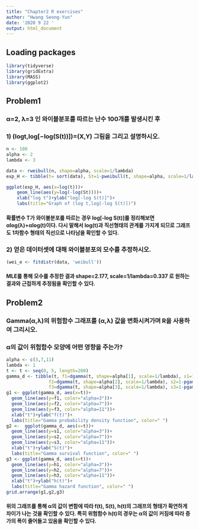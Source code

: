 ```yaml
---
title: "Chapter2 R exercises"
author: "Hwang Seong-Yun"
date: '2020 9 22 '
output: html_document
---
```


## Loading packages
```r
library(tidyverse)
library(gridExtra)
library(MASS)
library(ggplot2)
```

## Problem1
### α=2, λ=3 인 와이블분포를 따르는 난수 100개를 발생시킨 후
### 1) (logt,log[−log(S(t))])=(X,Y) 그림을 그리고 설명하시오.
```r
n <- 100
alpha <- 2
lambda <- 3

data <- rweibull(n, shape=alpha, scale=1/lambda)
exp_H <- tibble(t= sort(data), St=1-pweibull(t, shape=alpha, scale=1/lambda))

ggplot(exp_H, aes(x=log(t)))+
    geom_line(aes(y=log(-log(St))))+
    xlab("log t")+ylab("log[-log S(t)]")+
    labs(title="Graph of (log t,log[-log S(t)])")
```

#### 확률변수 T가 와이블분포를 따르는 경우 log[-log S(t)]를 정리해보면 αlog(λ)+αlog(t)이다. 다시 말해서 log(t)과 직선형태의 관계를 가지게 되므로 그래프도 1차함수 형태의 직선으로 나타남을 확인할 수 있다. 

### 2) 얻은 데이터셋에 대해 와이블분포의 모수를 추정하시오.
```r
(wei_e <- fitdistr(data, 'weibull'))
```

#### MLE를 통해 모수를 추정한 결과 shape=2.177, scale=1/lambda=0.337 로 원하는 결과와 근접하게 추정됨을 확인할 수 있다.

## Problem2
### Gamma(α,λ)의 위험함수 그래프를 (α,λ) 값을 변화시켜가며 R을 사용하여 그리시오. 
### α의 값이 위험함수 모양에 어떤 영향을 주는가?
```r
alpha <- c(3,7,11)
lambda <- 1
t <- t <- seq(0, 5, length=200) 
gamma_d <- tibble(t, f1=dgamma(t, shape=alpha[1], scale=1/lambda), s1=1-pgamma(t, shape=alpha[1], scale=1/lambda), h1=f1/s1,
                f2=dgamma(t, shape=alpha[2], scale=1/lambda), s2=1-pgamma(t, shape=alpha[2], scale=1/lambda), h2=f2/s2,
                f3=dgamma(t, shape=alpha[3], scale=1/lambda), s3=1-pgamma(t, shape=alpha[3], scale=1/lambda), h3=f3/s3)
g1 <- ggplot(gamma_d, aes(x=t))+
  geom_line(aes(y=f1, color="alpha=3"))+
  geom_line(aes(y=f2, color="alpha=7"))+
  geom_line(aes(y=f3, color="alpha=11"))+
  xlab("t")+ylab("f(t)")+
  labs(title="Gamma probability density function", color=" ")
g2 <-  ggplot(gamma_d, aes(x=t))+
  geom_line(aes(y=s1, color="alpha=3"))+
  geom_line(aes(y=s2, color="alpha=7"))+
  geom_line(aes(y=s3, color="alpha=11"))+
  xlab("t")+ylab("S(t)")+
  labs(title="Gamma survival function", color=" ")
g3 <- ggplot(gamma_d, aes(x=t))+
  geom_line(aes(y=h1, color="alpha=3"))+
  geom_line(aes(y=h2, color="alpha=7"))+
  geom_line(aes(y=h3, color="alpha=11"))+
  xlab("t")+ylab("h(t)")+
  labs(title="Gamma hazard function", color=" ")
grid.arrange(g1,g2,g3)
```

#### 위의 그래프를 통해 α의 값이 변함에 따라 f(t), S(t), h(t)의 그래프의 형태가 확연하게 차이가 나는 것을 확인할 수 있다. 특히 위험함수 h(t)의 경우는 α의 값이 커짐에 따라 증가의 폭이 줄어들고 있음을 확인할 수 있다.
